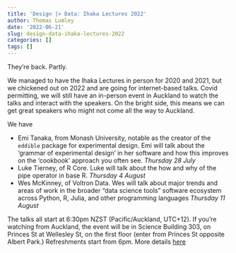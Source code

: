 ```yaml
---
title: 'Design |> Data: Ihaka Lectures 2022'
author: Thomas Lumley
date: '2022-06-21'
slug: design-data-ihaka-lectures-2022
categories: []
tags: []
---
```


They're back. Partly.

We managed to have the Ihaka Lectures in person for 2020 and 2021, but we chickened out on 2022 and are going for internet-based talks. Covid permitting, we will still have an in-person event in Auckland to watch the talks and interact with the speakers. On the bright side, this means we can get great speakers who might not come all the way to Auckland. 

We have

- Emi Tanaka, from Monash University, notable as the creator of the `eddible` package for experimental design. Emi will talk about the 'grammar of experimental design' in her software and how this improves on the 'cookbook' approach you often see. *Thursday 28 July*
- Luke Tierney, of R Core. Luke will talk about the how and why of the pipe operator in base R. *Thursday 4 August*
- Wes McKinney, of Voltron Data. Wes will talk about major trends and areas of work in the broader “data science tools” software ecosystem across Python, R, Julia, and other programming languages *Thursday 11 August*

The talks all start at 6:30pm NZST (Pacific/Auckland, UTC+12).  If you're watching from Auckland, the event will be in  Science Building 303, on Princes St at Wellesley St, on the first floor (enter from Princes St opposite Albert Park.) Refreshments start from 6pm.  More details [here](https://www.auckland.ac.nz/en/science/about-the-faculty/department-of-statistics/ihaka-lecture-series.html)